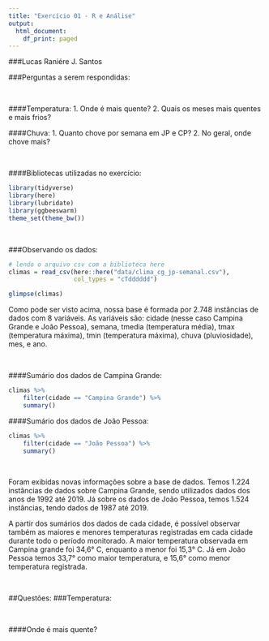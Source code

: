 ```yaml
---
title: "Exercício 01 - R e Análise"
output:
  html_document:
    df_print: paged
---
```


###Lucas Raniére J. Santos

###Perguntas a serem respondidas:

<br>

####Temperatura:
    1. Onde é mais quente?
    2. Quais os meses mais quentes e mais frios?

####Chuva:
    1. Quanto chove por semana em JP e CP?
    2. No geral, onde chove mais?
    
<br>

####Bibliotecas utilizadas no exercício:
```r
library(tidyverse)
library(here)
library(lubridate)
library(ggbeeswarm)
theme_set(theme_bw())
```
    
<br>

###Observando os dados:


```r
# lendo o arquivo csv com a biblioteca here
climas = read_csv(here::here("data/clima_cg_jp-semanal.csv"), 
                  col_types = "cTdddddd")

glimpse(climas)
```

<p>Como pode ser visto acima, nossa base é formada por 2.748 instâncias de dados com 8 variáveis. As variáveis são: cidade (nesse caso Campina Grande e João Pessoa), semana, tmedia (temperatura média), tmax (temperatura máxima), tmin (temperatura máxima), chuva (pluviosidade), mes, e ano.<p>

<br>

####Sumário dos dados de Campina Grande:
```r
climas %>%
    filter(cidade == "Campina Grande") %>%
    summary()
```
####Sumário dos dados de João Pessoa:
```r
climas %>%
    filter(cidade == "João Pessoa") %>%
    summary()
```

<br>

<p>Foram exibidas novas informações sobre a base de dados. Temos 1.224 instâncias de dados sobre Campina Grande, sendo utilizados dados dos anos de 1992 até 2019. Já sobre os dados de João Pessoa, temos 1.524 instâncias, tendo dados de 1987 até 2019.</p>

<p>A partir dos sumários dos dados de cada cidade, é possível observar também as maiores e menores temperaturas registradas em cada cidade durante todo o período monitorado. A maior temperatura observada em Campina grande foi 34,6° C, enquanto a menor foi 15,3° C. Já em João Pessoa temos 33,7° como maior temperatura, e 15,6° como menor temperatura registrada.</p> 

<br>

##Questões:
###Temperatura:

<br>

####Onde é mais quente?
